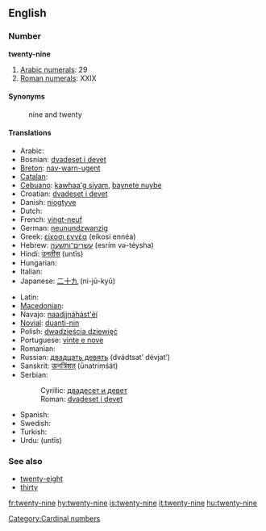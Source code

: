==English==

===Number===
'''twenty-nine'''

# [[w:Arabic numerals|Arabic numerals]]: 29
# [[w:Roman numerals|Roman numerals]]: XXIX

====Synonyms====
: nine and twenty

====Translations====
{{trans-top|cardinal number}}
* Arabic: {{Arab|[[تسعة وعشرين]]}} {{unicode|(tísʕa w-ʕišrīn)}}
* Bosnian: [[dvadeset i devet]]
* [[Breton]]: [[nav-warn-ugent]]
* [[Catalan]]: {{t-|ca|vint-i-nou}}
* [[Cebuano]]: [[kawhaa'g siyam]], [[baynete nuybe]]
* Croatian: [[dvadeset i devet]]
* Danish: [[niogtyve]]
* Dutch: {{t-|nl|negenentwintig|f}}
* French: [[vingt-neuf]] {{m}}
* German: [[neunundzwanzig]] {{f}}
* Greek: [[είκοσι εννέα]] (eíkosi ennéa)
* Hebrew: [[עשרים־ותשעה]] (esrím və-téysha)
* Hindi: [[उनतीस]] (untīs)
* Hungarian: {{t+|hu|huszonkilenc}}
* Italian: {{t+|it|ventinove}}
* Japanese: [[二十九]] (ni-jū-kyū)
{{trans-mid}}
* Latin: {{t-|la|undetriginta}}
* [[Macedonian]]: {{t|mk|дваесет и девет|tr=dváeset i dévet|sc=Cyrl}}
* Navajo: [[naadįįnáhást'éí]]
* [[Novial]]: [[duanti-nin]]
* Polish: [[dwadzieścia dziewięć]]
* Portuguese: [[vinte e nove]] {{m}}
* Romanian: {{t-|ro|douăzeci şi nouă}}
* Russian: [[двадцать девять]] (dvádtsat’ dévjat’)
* Sanskrit: [[ऊनत्रिंशत्]] (ūnatriṃśát)
* Serbian:
*: Cyrillic: [[двадесет и девет]]
*: Roman: [[dvadeset i devet]]
* Spanish: {{t+|es|veintinueve}}
* Swedish: {{t-|sv|tjugonio}}
* Turkish: {{t-|tr|yirmi bir}}
* Urdu: {{ur-Arab|[[انتیس]]}} (untīs)
{{trans-bottom}}

===See also===
* [[twenty-eight]]
* [[thirty]]

[[Category:Cardinal numbers]]

[[fr:twenty-nine]]
[[hy:twenty-nine]]
[[is:twenty-nine]]
[[it:twenty-nine]]
[[hu:twenty-nine]]